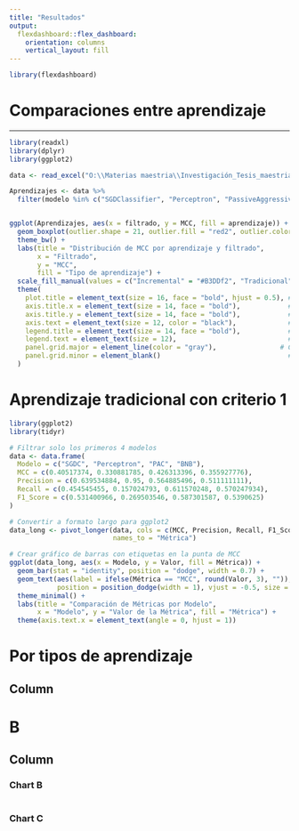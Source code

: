 ---
title: "Resultados"
output: 
  flexdashboard::flex_dashboard:
    orientation: columns
    vertical_layout: fill
---

```{r setup, include=FALSE}
library(flexdashboard)
```




# Comparaciones entre aprendizaje

-----------------------------------------------------------------------


```{r}
library(readxl)
library(dplyr)
library(ggplot2)

data <- read_excel("O:\\Materias maestria\\Investigación_Tesis_maestria\\GeneracionDeDatasets\\SegundoIntento\\ComparativaMetricas.xlsx")

Aprendizajes <- data %>% 
  filter(modelo %in% c("SGDClassifier", "Perceptron", "PassiveAggressiveClassifier", "BernoulliNB"))


ggplot(Aprendizajes, aes(x = filtrado, y = MCC, fill = aprendizaje)) + 
  geom_boxplot(outlier.shape = 21, outlier.fill = "red2", outlier.color = "black", outlier.size = 2) + # Personaliza los puntos atípicos
  theme_bw() + 
  labs(title = "Distribución de MCC por aprendizaje y filtrado",
       x = "Filtrado",
       y = "MCC",
       fill = "Tipo de aprendizaje") + 
  scale_fill_manual(values = c("Incremental" = "#B3DDf2", "Tradicional" = "#F5C6AA")) + # Colores personalizados
  theme(
    plot.title = element_text(size = 16, face = "bold", hjust = 0.5), # Título centrado y con estilo
    axis.title.x = element_text(size = 14, face = "bold"),            # Tamaño y estilo del título del eje X
    axis.title.y = element_text(size = 14, face = "bold"),            # Tamaño y estilo del título del eje Y
    axis.text = element_text(size = 12, color = "black"),             # Tamaño y color de las etiquetas de los ejes
    legend.title = element_text(size = 14, face = "bold"),            # Estilo del título de la leyenda
    legend.text = element_text(size = 12),                            # Tamaño del texto de la leyenda
    panel.grid.major = element_line(color = "gray"),                # Color de las líneas de la cuadrícula
    panel.grid.minor = element_blank()                                # Eliminar cuadrícula menor
  )

```





# Aprendizaje tradicional con criterio 1

```{r}

library(ggplot2)
library(tidyr)

# Filtrar solo los primeros 4 modelos
data <- data.frame(
  Modelo = c("SGDC", "Perceptron", "PAC", "BNB"),
  MCC = c(0.40517374, 0.330881785, 0.426313396, 0.355927776),
  Precision = c(0.639534884, 0.95, 0.564885496, 0.511111111),
  Recall = c(0.454545455, 0.157024793, 0.611570248, 0.570247934),
  F1_Score = c(0.531400966, 0.269503546, 0.587301587, 0.5390625)
)

# Convertir a formato largo para ggplot2
data_long <- pivot_longer(data, cols = c(MCC, Precision, Recall, F1_Score), 
                          names_to = "Métrica")

# Crear gráfico de barras con etiquetas en la punta de MCC
ggplot(data_long, aes(x = Modelo, y = Valor, fill = Métrica)) +
  geom_bar(stat = "identity", position = "dodge", width = 0.7) +
  geom_text(aes(label = ifelse(Métrica == "MCC", round(Valor, 3), "")), 
            position = position_dodge(width = 1), vjust = -0.5, size = 4) + 
  theme_minimal() +
  labs(title = "Comparación de Métricas por Modelo",
       x = "Modelo", y = "Valor de la Métrica", fill = "Métrica") +
  theme(axis.text.x = element_text(angle = 0, hjust = 1))

```




# Por tipos de aprendizaje 


Column {data-width=400}
-----------------------------------------------------------------------



# B


Column {data-width=350}
-----------------------------------------------------------------------

### Chart B

```{r}

```

### Chart C

```{r}

```
